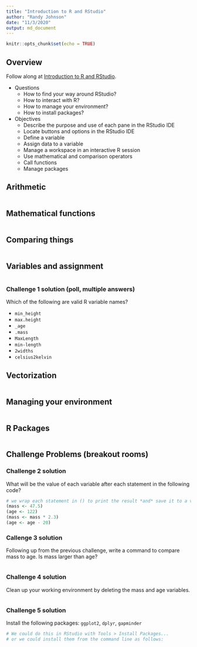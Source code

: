 ```yaml
---
title: "Introduction to R and RStudio"
author: "Randy Johnson"
date: "11/3/2020"
output: md_document
---
```


```r
knitr::opts_chunk$set(echo = TRUE)
```

## Overview

Follow along at [Introduction to R and RStudio](http://swcarpentry.github.io/r-novice-gapminder/01-rstudio-intro/index.html).

* Questions
    * How to find your way around RStudio?
    * How to interact with R?
    * How to manage your environment?
    * How to install packages?

* Objectives
    * Describe the purpose and use of each pane in the RStudio IDE
    * Locate buttons and options in the RStudio IDE
    * Define a variable
    * Assign data to a variable
    * Manage a workspace in an interactive R session
    * Use mathematical and comparison operators
    * Call functions
    * Manage packages

## Arithmetic

```r
```

## Mathematical functions

```r
```

## Comparing things

```r
```

## Variables and assignment

```r
```

### Challenge 1 solution (poll, multiple answers)

Which of the following are valid R variable names?

* `min_height`
* `max.height`
* `_age`
* `.mass`
* `MaxLength`
* `min-length`
* `2widths`
* `celsius2kelvin`

## Vectorization

```r
```

## Managing your environment

```r
```

## R Packages

```r
```

## Challenge Problems (breakout rooms)

### Challenge 2 solution

What will be the value of each variable after each statement in the following code?

```r
# we wrap each statement in () to print the result *and* save it to a variable
(mass <- 47.5)
(age <- 122)
(mass <- mass * 2.3)
(age <- age - 20)
```

### Callenge 3 solution

Following up from the previous challenge, write a command to compare mass to age. Is mass larger than age?

```r

```

### Challenge 4 solution

Clean up your working environment by deleting the mass and age variables.

```r

```

### Challenge 5 solution

Install the following packages: `ggplot2`, `dplyr`, `gapminder`

```r
# We could do this in RStudio with Tools > Install Packages...
# or we could install them from the command line as follows:

```
